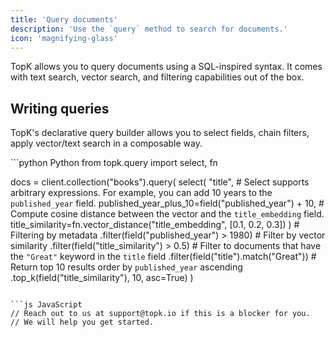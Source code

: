 ```yaml
---
title: 'Query documents'
description: 'Use the `query` method to search for documents.'
icon: 'magnifying-glass'
---
```


TopK allows you to query documents using a SQL-inspired syntax. It comes with text search, vector search, and filtering capabilities out of the box.


## Writing queries

TopK's declarative query builder allows you to select fields, chain filters, apply vector/text search in a composable way.

<CodeGroup>
```python Python
from topk.query import select, fn

docs = client.collection("books").query(
    select(
        "title",
        # Select supports arbitrary expressions. For example, you can add 10 years to the `published_year` field.
        published_year_plus_10=field("published_year") + 10,
        # Compute cosine distance between the vector and the `title_embedding` field.
        title_similarity=fn.vector_distance("title_embedding", [0.1, 0.2, 0.3])
    )
        # Filtering by metadata
        .filter(field("published_year") > 1980)
        # Filter by vector similarity
        .filter(field("title_similarity") > 0.5)
        # Filter to documents that have the `"Great"` keyword in the `title` field
        .filter(field("title").match("Great"))
        # Return top 10 results order by `published_year` ascending
        .top_k(field("title_similarity"), 10, asc=True)
)
```

```js JavaScript
// Reach out to us at support@topk.io if this is a blocker for you.
// We will help you get started.
```
</CodeGroup>